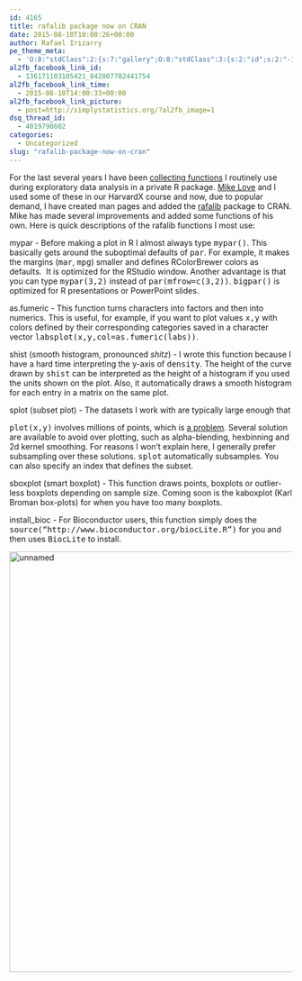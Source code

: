 ```yaml
---
id: 4165
title: rafalib package now on CRAN
date: 2015-08-10T10:00:26+00:00
author: Rafael Irizarry
pe_theme_meta:
  - 'O:8:"stdClass":2:{s:7:"gallery";O:8:"stdClass":3:{s:2:"id";s:2:"-1";s:5:"width";s:0:"";s:6:"height";s:0:"";}s:5:"video";O:8:"stdClass":1:{s:2:"id";s:2:"-1";}}'
al2fb_facebook_link_id:
  - 136171103105421_842807702441754
al2fb_facebook_link_time:
  - 2015-08-10T14:00:33+00:00
al2fb_facebook_link_picture:
  - post=http://simplystatistics.org/?al2fb_image=1
dsq_thread_id:
  - 4019798602
categories:
  - Uncategorized
slug: "rafalib-package-now-on-cran"
---
```

For the last several years I have been [collecting functions](https://github.com/ririzarr/rafalib) I routinely use during exploratory data analysis in a private R package. [Mike Love](http://mike-love.net/) and I used some of these in our HarvardX course and now, due to popular demand, I have created man pages and added the [rafalib](https://cran.r-project.org/web/packages/rafalib/) package to CRAN. Mike has made several improvements and added some functions of his own. Here is quick descriptions of the rafalib functions I most use:

mypar - Before making a plot in R I almost always type <tt>mypar()</tt>. This basically gets around the suboptimal defaults of <tt>par</tt>. For example, it makes the margins (<tt>mar</tt>, <tt>mpg</tt>) smaller and defines RColorBrewer colors as defaults.  It is optimized for the RStudio window. Another advantage is that you can type <tt>mypar(3,2)</tt> instead of <tt>par(mfrow=c(3,2))</tt>. <tt>bigpar()</tt> is optimized for R presentations or PowerPoint slides.

as.fumeric - This function turns characters into factors and then into numerics. This is useful, for example, if you want to plot values <tt>x,y</tt> with colors defined by their corresponding categories saved in a character vector <tt>labs</tt><tt>plot(x,y,col=as.fumeric(labs))</tt>.

shist (smooth histogram, pronounced _shitz_) - I wrote this function because I have a hard time interpreting the y-axis of <tt>density</tt>. The height of the curve drawn by <tt>shist</tt> can be interpreted as the height of a histogram if you used the units shown on the plot. Also, it automatically draws a smooth histogram for each entry in a matrix on the same plot.

splot (subset plot) - The datasets I work with are typically large enough that
  
<tt>plot(x,y)</tt> involves millions of points, which is [a problem](http://stackoverflow.com/questions/7714677/r-scatterplot-with-too-many-points). Several solution are available to avoid over plotting, such as alpha-blending, hexbinning and 2d kernel smoothing. For reasons I won't explain here, I generally prefer subsampling over these solutions. <tt>splot</tt> automatically subsamples. You can also specify an index that defines the subset.

sboxplot (smart boxplot) - This function draws points, boxplots or outlier-less boxplots depending on sample size. Coming soon is the kaboxplot (Karl Broman box-plots) for when you have too many boxplots.

install_bioc - For Bioconductor users, this function simply does the <tt>source("http://www.bioconductor.org/biocLite.R")</tt> for you and then uses <tt>BiocLite</tt> to install.

[<img class="alignnone size-large wp-image-4190" src="http://simplystatistics.org/wp-content/uploads/2015/08/unnamed1-1024x773.png" alt="unnamed" width="990" height="747" srcset="http://simplystatistics.org/wp-content/uploads/2015/08/unnamed1-300x226.png 300w, http://simplystatistics.org/wp-content/uploads/2015/08/unnamed1-1024x773.png 1024w, http://simplystatistics.org/wp-content/uploads/2015/08/unnamed1-260x196.png 260w, http://simplystatistics.org/wp-content/uploads/2015/08/unnamed1.png 1035w" sizes="(max-width: 990px) 100vw, 990px" />](http://simplystatistics.org/wp-content/uploads/2015/08/unnamed1.png)
